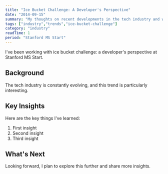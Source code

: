```yaml
---
title: "Ice Bucket Challenge: A Developer's Perspective"
date: "2014-09-15"
summary: "My thoughts on recent developments in the tech industry and what they mean for developers."
tags: ["industry","trends","ice-bucket-challenge"]
category: "industry"
readTime: 1
period: "Stanford MS Start"
---
```


I've been working with ice bucket challenge: a developer's perspective at Stanford MS Start.

## Background

The tech industry is constantly evolving, and this trend is particularly interesting.

## Key Insights

Here are the key things I've learned:

1. First insight
2. Second insight
3. Third insight

## What's Next

Looking forward, I plan to explore this further and share more insights.

